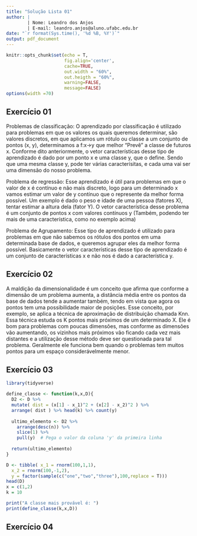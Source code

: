 ```yaml
---
title: "Solução Lista 01"
author: |
        | Nome: Leandro dos Anjos
        | E-mail: leandro.anjos@aluno.ufabc.edu.br
date: "`r format(Sys.time(), '%d %B, %Y')`"
output: pdf_document
---
```


```r
knitr::opts_chunk$set(echo = T,
                      fig.align='center',
                      cache=TRUE,
                      out.width = "60%",
                      out.heigth = "60%",
                      warning=FALSE,
                      message=FALSE)
options(width =70)
```

## Exercício 01
Problemas de classificação:
  O aprendizado por classificação é utilizado para problemas em que os valores os quais queremos determinar, são valores discretos, em que aplicamos um rótulo ou classe a um conjunto de pontos (x, y), determinamos a f:x->y que melhor "Prevê" a classe de futuros x. Conforme dito anteriormente, o vetor características desse tipo de aprendizado é dado por um ponto x e uma classe y, que o define. Sendo que uma mesma classe y, pode ter várias caracterísitas, e cada uma vai ser uma dimensão do nosso problema.
  
Problema de regressão:
  Esse aprendizado é útil para problemas em que o valor de x é contínuo e não mais discreto, logo para um determinado x vamos estimar um valor de y contínuo que o represente da melhor forma possível. Um exemplo é dado o peso e idade de uma pessoa (fatores X), tentar estimar a altura dela (fator Y).
  O vetor característica desse problema é um conjunto de pontos x com valores contínuos y (Também, podendo ter mais de uma característica, como no exemplo acima)
  
Problema de Agrupamento:
  Esse tipo de aprendizado é utilizado para problemas em que não sabemos os rótulos dos pontos em uma determinada base de dados, e queremos agrupar eles da melhor forma possível.
  Basicamente o vetor características desse tipo de aprendizado é um conjunto de características x e não nos é dado a característica y.

## Exercício 02

  A maldição da dimensionalidade é um conceito que afirma que conforme a dimensão de um problema aumenta, a distância média entre os pontos da base de dados tende a aumentar também, tendo em vista que agora os pontos tem uma possibilidade maior de posições. Esse conceito, por exemplo, se aplica a técnica de aproximação de distribuição chamada Knn. Essa técnica estuda os K pontos mais próximos de um determinado X. Ele é bom para problemas com poucas dimensões, mas conforme as dimensões vão aumentando, os vizinhos mais próximos vão ficando cada vez mais distantes e a utilização desse método deve ser questionada para tal problema. Geralmente ele funciona bem quando o problemas tem muitos pontos para um espaço considerávelmente menor.

## Exercício 03

```r
library(tidyverse)

define_classe <- function(k,x,D){
  D2 <- D %>%
  mutate( dist = (x[1] - x_1)^2 + (x[2] - x_2)^2 ) %>%
  arrange( dist ) %>% head(k) %>% count(y)
  
  ultimo_elemento <- D2 %>%
    arrange(desc(n)) %>%
    slice(1) %>%
    pull(y)  # Pega o valor da coluna 'y' da primeira linha
  
  return(ultimo_elemento)
}

D <- tibble( x_1 = rnorm(100,1,1),
  x_2 = rnorm(100,-1,2),
  y = factor(sample(c("one","two","three"),100,replace = T)))
head(D)
x = c(1,2)
k = 10

print("A classe mais provável é: ")
print(define_classe(k,x,D))
```


## Exercício 04
